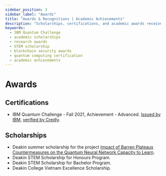 ```yaml
---
sidebar_position: 3
sidebar_label: "Awards"
title: "Awards & Recognitions | Academic Achievements"
description: "Scholarships, certifications, and academic awards received by Thanh Nguyen for research excellence in blockchain security and quantum computing."
keywords:
  - IBM Quantum Challenge
  - academic scholarships
  - research awards
  - STEM scholarship
  - blockchain security awards
  - quantum computing certification
  - academic achievements
---
```


# Awards

## Certifications

- IBM Quantum Challenge - Fall 2021, Achievement - Advanced. [Issued by IBM](https://www.credly.com/organizations/ibm/badges), [verified by Credly](https://www.credly.com/badges/84ff1b26-7fc2-47f3-bb26-d9a28dcc6079/public_url).

## Scholarships

- Deakin summer scholarship for the project [Impact of Barren Plateaus Countermeasures on the Quantum Neural Network Capacity to Learn](./projects.mdx#The-Impact-of-Barren-Plateaus-Mitigation-Strategy-on-the-Quantum-Neural-Network-Capacity-to-Learn).
- Deakin STEM Scholarship for Honours Program.
- Deakin STEM Scholarship for Bachelor Program.
- Deakin College Vietnam Excellence Scholarship.
